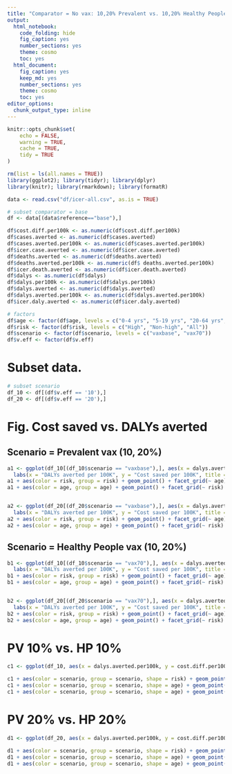 ```yaml
---
title: "Comparator = No vax: 10,20% Prevalent vs. 10,20% Healthy People"
output: 
  html_notebook: 
    code_folding: hide
    fig_caption: yes
    number_sections: yes
    theme: cosmo
    toc: yes
  html_document: 
    fig_caption: yes
    keep_md: yes
    number_sections: yes
    theme: cosmo
    toc: yes
editor_options: 
  chunk_output_type: inline
---
```


```r
knitr::opts_chunk$set(
	echo = FALSE,
	warning = TRUE,
	cache = TRUE,
	tidy = TRUE
)
```

```r
rm(list = ls(all.names = TRUE))
library(ggplot2); library(tidyr); library(dplyr)
library(knitr); library(rmarkdown); library(formatR)
```

```r
data <- read.csv("df/icer-all.csv", as.is = TRUE)

# subset comparator = base
df <- data[(data$reference=="base"),]

df$cost.diff.per100k <- as.numeric(df$cost.diff.per100k)
df$cases.averted <- as.numeric(df$cases.averted)
df$cases.averted.per100k <- as.numeric(df$cases.averted.per100k)
df$icer.case.averted <- as.numeric(df$icer.case.averted)
df$deaths.averted <- as.numeric(df$deaths.averted)
df$deaths.averted.per100k <- as.numeric(df$ deaths.averted.per100k)
df$icer.death.averted <- as.numeric(df$icer.death.averted)
df$dalys <- as.numeric(df$dalys)
df$dalys.per100k <- as.numeric(df$dalys.per100k)
df$dalys.averted <- as.numeric(df$dalys.averted)
df$dalys.averted.per100k <- as.numeric(df$dalys.averted.per100k)
df$icer.daly.averted <- as.numeric(df$icer.daly.averted)
```

```r
# factors
df$age <- factor(df$age, levels = c("0-4 yrs", "5-19 yrs", "20-64 yrs", "65+ yrs", "All"))
df$risk <- factor(df$risk, levels = c("High", "Non-high", "All"))
df$scenario <- factor(df$scenario, levels = c("vaxbase", "vax70"))
df$v.eff <- factor(df$v.eff)
```

# Subset data.
```r
# subset scenario
df_10 <- df[(df$v.eff == '10'),]
df_20 <- df[(df$v.eff == '20'),]
```

# Fig. Cost saved vs. DALYs averted

## Scenario = Prevalent vax (10, 20%)
```r
a1 <- ggplot(df_10[(df_10$scenario == "vaxbase"),], aes(x = dalys.averted.per100k, y = cost.diff.per100k)) +
  labs(x = "DALYs averted per 100K", y = "Cost saved per 100K", title = "Prevalent Vaccination (10% VE): Cost saved vs. DALYs averted")
a1 + aes(color = risk, group = risk) + geom_point() + facet_grid(~ age)
a1 + aes(color = age, group = age) + geom_point() + facet_grid(~ risk)


a2 <- ggplot(df_20[(df_20$scenario == "vaxbase"),], aes(x = dalys.averted.per100k, y = cost.diff.per100k)) +
  labs(x = "DALYs averted per 100K", y = "Cost saved per 100K", title = "Prevalent Vaccination (20% VE): Cost saved vs. DALYs averted")
a2 + aes(color = risk, group = risk) + geom_point() + facet_grid(~ age)
a2 + aes(color = age, group = age) + geom_point() + facet_grid(~ risk)
```

## Scenario = Healthy People vax (10, 20%)
```r
b1 <- ggplot(df_10[(df_10$scenario == "vax70"),], aes(x = dalys.averted.per100k, y = cost.diff.per100k)) +
  labs(x = "DALYs averted per 100K", y = "Cost saved per 100K", title = "HP Vaccination (10% VE): Cost saved vs. DALYs averted")
b1 + aes(color = risk, group = risk) + geom_point() + facet_grid(~ age)
b1 + aes(color = age, group = age) + geom_point() + facet_grid(~ risk)


b2 <- ggplot(df_20[(df_20$scenario == "vax70"),], aes(x = dalys.averted.per100k, y = cost.diff.per100k)) +
  labs(x = "DALYs averted per 100K", y = "Cost saved per 100K", title = "HP Vaccination (20% VE): Cost saved vs. DALYs averted")
b2 + aes(color = risk, group = risk) + geom_point() + facet_grid(~ age)
b2 + aes(color = age, group = age) + geom_point() + facet_grid(~ risk)
```

# PV 10% vs. HP 10%
```r
c1 <- ggplot(df_10, aes(x = dalys.averted.per100k, y = cost.diff.per100k)) + labs(x = "DALYs averted per 100K", y = "Cost saved per 100K", title = "PV and HP 10%: Cost saved vs. DALYs averted")

c1 + aes(color = scenario, group = scenario, shape = risk) + geom_point() + facet_grid(~ age)
c1 + aes(color = scenario, group = scenario, shape = age) + geom_point() + facet_grid(risk ~ .)
c1 + aes(color = scenario, group = scenario, shape = age) + geom_point() + facet_grid(~ risk)
```

# PV 20% vs. HP 20%
```r
d1 <- ggplot(df_20, aes(x = dalys.averted.per100k, y = cost.diff.per100k)) + labs(x = "DALYs averted per 100K", y = "Cost saved per 100K", title = "PV and HP 20%: Cost saved vs. DALYs averted")

d1 + aes(color = scenario, group = scenario, shape = risk) + geom_point() + facet_grid(~ age)
d1 + aes(color = scenario, group = scenario, shape = age) + geom_point() + facet_grid(risk ~ .)
d1 + aes(color = scenario, group = scenario, shape = age) + geom_point() + facet_grid(~ risk)
```


